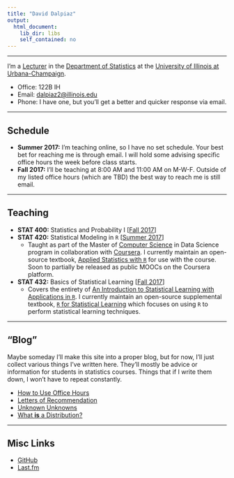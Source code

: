 ```yaml
---
title: "David Dalpiaz"
output:
  html_document:
    lib_dir: libs
    self_contained: no
---
```


<link rel="shortcut icon" href="favicon.ico" type="image/x-icon">

***

I'm a [Lecturer](http://www.stat.illinois.edu/people/faculty/dalpiaz.shtml) in the [Department of Statistics](http://www.stat.illinois.edu/) at the [University of Illinois at Urbana-Champaign](http://illinois.edu/).

- Office: 122B IH
- Email: [dalpiaz2@illinois.edu](mailto:dalpiaz2@illinois.edu)
- Phone: I have one, but you'll get a better and quicker response via email.

***

## Schedule

- **Summer 2017:** I'm teaching online, so I have no set schedule. Your best bet for reaching me is through email. I will hold some advising specific office hours the week before class starts.
- **Fall 2017:** I'll be teaching at 8:00 AM and 11:00 AM on M-W-F. Outside of my listed office hours (which are TBD) the best way to reach me is still email.

***

## Teaching

- **STAT 400:** Statistics and Probability I [[Fall 2017](go.illinois.edu/stat400)]
- **STAT 420:** Statistical Modeling in `R` [[Summer 2017](coursera.org/learn/stat-420/)]
    - Taught as part of the Master of [Computer Science](https://cs.illinois.edu/) in Data Science program in collaboration with [Coursera](https://www.coursera.org/degrees/masters-in-computer-data-science). I currently maintain an open-source textbook, [Applied Statistics with `R`](https://daviddalpiaz.github.io/appliedstats/) for use with the course. Soon to partially be released as public MOOCs on the Coursera platform.
- **STAT 432:** Basics of Statistical Learning [[Fall 2017](go.illinois.edu/stat432)]
    - Covers the entirety of [An Introduction to Statistical Learning with Applications in `R`](http://www-bcf.usc.edu/~gareth/ISL/). I currently maintain an open-source supplemental textbook, [`R` for Statistical Learning](https://daviddalpiaz.github.io/r4sl/) which focuses on using `R` to perform statistical learning techniques.

***

## "Blog"

Maybe someday I'll make this site into a proper blog, but for now, I'll just collect various things I've written here. They'll mostly be advice or information for students in statistics courses. Things that if I write them down, I won't have to repeat constantly.

- [How to Use Office Hours]()
- [Letters of Recommendation]()
- [Unknown Unknowns]()
- [What **is** a Distribution?]()

***

## Misc Links

- [GitHub](https://github.com/daviddalpiaz/)
- [Last.fm](https://www.last.fm/user/daviddalpiaz)
